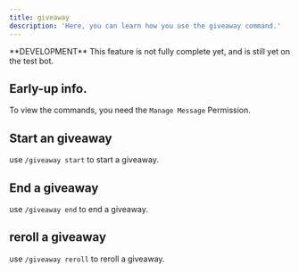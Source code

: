 ```yaml
---
title: giveaway
description: 'Here, you can learn how you use the giveaway command.'
---
```


<info>
  **DEVELOPMENT** This feature is not fully complete yet, and is still yet on the test bot.
</info>

## Early-up info.

To view the commands, you need the `Manage Message` Permission.

## Start an giveaway

use `/giveaway start` to start a giveaway.

## End a giveaway

use `/giveaway end` to end a giveaway.

## reroll a giveaway

use `/giveaway reroll` to reroll a giveaway.